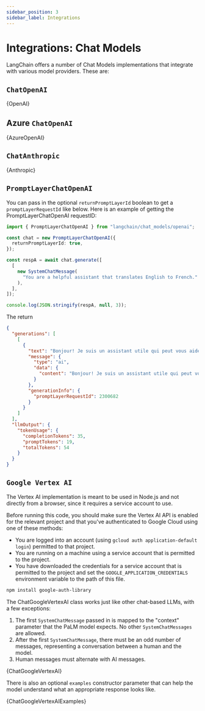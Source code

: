 ```yaml
---
sidebar_position: 3
sidebar_label: Integrations
---
```



# Integrations: Chat Models

LangChain offers a number of Chat Models implementations that integrate with various model providers. These are:

## `ChatOpenAI`


<CodeBlock language="typescript">{OpenAI}</CodeBlock>

## Azure `ChatOpenAI`


<CodeBlock language="typescript">{AzureOpenAI}</CodeBlock>

## `ChatAnthropic`


<CodeBlock language="typescript">{Anthropic}</CodeBlock>

## `PromptLayerChatOpenAI`

You can pass in the optional `returnPromptLayerId` boolean to get a `promptLayerRequestId` like below. Here is an example of getting the PromptLayerChatOpenAI requestID:

```typescript
import { PromptLayerChatOpenAI } from "langchain/chat_models/openai";

const chat = new PromptLayerChatOpenAI({
  returnPromptLayerId: true,
});

const respA = await chat.generate([
  [
    new SystemChatMessage(
      "You are a helpful assistant that translates English to French."
    ),
  ],
]);

console.log(JSON.stringify(respA, null, 3));
```

The return

```json
{
  "generations": [
    [
      {
        "text": "Bonjour! Je suis un assistant utile qui peut vous aider à traduire de l'anglais vers le français. Que puis-je faire pour vous aujourd'hui?",
        "message": {
          "type": "ai",
          "data": {
            "content": "Bonjour! Je suis un assistant utile qui peut vous aider à traduire de l'anglais vers le français. Que puis-je faire pour vous aujourd'hui?"
          }
        },
        "generationInfo": {
          "promptLayerRequestId": 2300682
        }
      }
    ]
  ],
  "llmOutput": {
    "tokenUsage": {
      "completionTokens": 35,
      "promptTokens": 19,
      "totalTokens": 54
    }
  }
}
```

## `Google Vertex AI`

The Vertex AI implementation is meant to be used in Node.js and not
directly from a browser, since it requires a service account to use.

Before running this code, you should make sure the Vertex AI API is
enabled for the relevant project and that you've authenticated to
Google Cloud using one of these methods:

- You are logged into an account (using `gcloud auth application-default login`)
  permitted to that project.
- You are running on a machine using a service account that is permitted
  to the project.
- You have downloaded the credentials for a service account that is permitted
  to the project and set the `GOOGLE_APPLICATION_CREDENTIALS` environment
  variable to the path of this file.

```bash npm2yarn
npm install google-auth-library
```

The ChatGoogleVertexAI class works just like other chat-based LLMs,
with a few exceptions:

1. The first `SystemChatMessage` passed in is mapped to the "context" parameter that the PaLM model expects.
   No other `SystemChatMessages` are allowed.
2. After the first `SystemChatMessage`, there must be an odd number of messages, representing a conversation between a human and the model.
3. Human messages must alternate with AI messages.


<CodeBlock language="typescript">{ChatGoogleVertexAI}</CodeBlock>

There is also an optional `examples` constructor parameter that can help the model understand what an appropriate response
looks like.


<CodeBlock language="typescript">{ChatGoogleVertexAIExamples}</CodeBlock>
